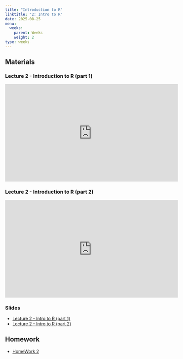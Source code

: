 ```yaml
---
title: "Introduction to R"
linktitle: "2: Intro to R"
date: 2025-08-25
menu:
  weeks:
    parent: Weeks
    weight: 2
type: weeks
---
```


## Materials

### Lecture 2 - Introduction to R (part 1)
<iframe width="560" height="315" src="https://www.youtube.com/embed/nBxddalwQyA" title="PSC 4175 - Lecture 2 - Intro to R (part 1)" frameborder="0" allow="accelerometer; autoplay; clipboard-write; encrypted-media; gyroscope; picture-in-picture; web-share" referrerpolicy="strict-origin-when-cross-origin" allowfullscreen></iframe>

### Lecture 2 - Introduction to R (part 2)
<iframe width="560" height="315" src="https://www.youtube.com/embed/2MFCLkZVoAA" title="PSC 4175 - Lecture 2 - Intro to R (part 2)" frameborder="0" allow="accelerometer; autoplay; clipboard-write; encrypted-media; gyroscope; picture-in-picture; web-share" referrerpolicy="strict-origin-when-cross-origin" allowfullscreen></iframe>

### Slides
- [Lecture 2 - Intro to R (part 1)](../../lectures/2_Rintro_part1.html)
- [Lecture 2 - Intro to R (part 2)](../../lectures/2_Rintro_part2.html)

## Homework
- [HomeWork 2](../../homeworks/psc4175_hw_2/)